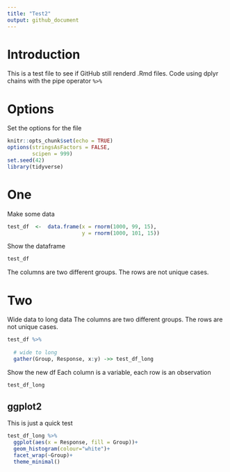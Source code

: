 ```yaml
---
title: "Test2"
output: github_document
---
```


# Introduction
This is a test file to see if GitHub still renderd .Rmd files. Code using dplyr chains with the pipe operator ` %>% `

# Options
Set the options for the file
```r
knitr::opts_chunk$set(echo = TRUE)
options(stringsAsFactors = FALSE,
        scipen = 999)
set.seed(42)
library(tidyverse)
```


# One
Make some data
```r
test_df  <-  data.frame(x = rnorm(1000, 99, 15),
                        y = rnorm(1000, 101, 15))
```

Show the dataframe  
```r
test_df
```

The columns are two different groups. The rows are not unique cases.

# Two
Wide data to long data
The columns are two different groups. The rows are not unique cases.
```r
test_df %>% 
  
  # wide to long
  gather(Group, Response, x:y) ->> test_df_long
```

Show the new df
Each column is a variable, each row is an observation
```r
test_df_long
```


## ggplot2
This is just a quick test 
```r
test_df_long %>% 
  ggplot(aes(x = Response, fill = Group))+
  geom_histogram(colour="white")+
  facet_wrap(~Group)+
  theme_minimal()
```